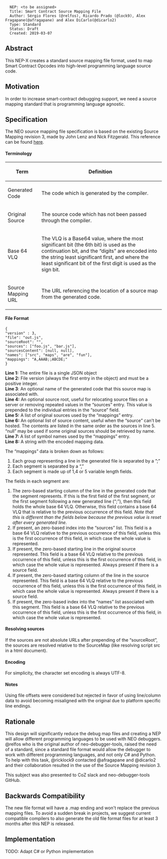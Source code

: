 <pre>
  NEP: <to be assigned>
  Title: Smart Contract Source Mapping File
  Author: Sérgio Flores (@relfos), Ricardo Prado (@lock9), Alex  Fragapane(@afragapane) and Alex DiCarlo(@dicarlo2)
  Type: Standard
  Status: Draft
  Created: 2019-03-07
</pre>

==Abstract==

This NEP-X creates a standard source mapping file format, used to map Smart Contract Opcodes into high-level programming language source code.

==Motivation==

In order to increase smart-contract debugging support, we need a source mapping standard that is programming language agnostic.

==Specification==

The NEO source mapping file specification is based on the existing Source Mapping revision 3, made by John Lenz and Nick Fitzgerald.
This reference can be found [https://docs.google.com/document/d/1U1RGAehQwRypUTovF1KRlpiOFze0b-_2gc6fAH0KY0k/preview#heading=h.1ce2c87bpj24 here].

====Terminology====

{|
! Term
! Definition
|-
| Generated Code
| The code which is generated by the compiler.
|-
| Original Source
| The source code which has not been passed through the compiler.
|-
| Base 64 VLQ
| The VLQ is a Base64 value, where the most significant bit (the 6th bit) is used as the continuation bit, and the “digits” are encoded into the string least significant first, and where the least significant bit of the first digit is used as the sign bit.
|-
| Source Mapping URL
| The URL referencing the location of a source map from the generated code.
|}


====File Format====
<pre>
{
"version" : 3,
"file": "out.js",
"sourceRoot": "",
"sources": ["foo.js", "bar.js"],
"sourcesContent": [null, null],
"names": ["src", "maps", "are", "fun"],
"mappings": "A,AAAB;;ABCDE;"
}
</pre>
<b>Line 1:</b> The entire file is a single JSON object
<br/>
<b>Line 2:</b> File version (always the first entry in the object) and must be a positive integer.
<br/>
<b>Line 3</b>: An optional name of the generated code that this source map is associated with.
<br/>
<b>Line 4:</b> An optional source root, useful for relocating source files on a server or removing repeated values in the “sources” entry.  This value is prepended to the individual entries in the “source” field.
<br/>
<b>Line 5:</b> A list of original sources used by the “mappings” entry.
<br/>
<b>Line 6:</b> An optional list of source content, useful when the “source” can’t be hosted. The contents are listed in the same order as the sources in line 5. “null” may be used if some original sources should be retrieved by name.
<br/>
<b>Line 7:</b> A list of symbol names used by the “mappings” entry.
</br>
<b>Line 8:</b> A string with the encoded mapping data.

The “mappings” data is broken down as follows:
#  Each group representing a line in the generated file is separated by a ”;”
#  Each segment is separated by a “,”
#  Each segment is made up of 1,4 or 5 variable length fields.

The fields in each segment are:
# The zero-based starting column of the line in the generated code that the segment represents. If this is the first field of the first segment, or the first segment following a new generated line (“;”), then this field holds the whole base 64 VLQ. Otherwise, this field contains a base 64 VLQ that is relative to the previous occurrence of this field. <i>Note that this is different than the fields below because the previous value is reset after every generated line.</i>
# If present, an zero-based index into the “sources” list. This field is a base 64 VLQ relative to the previous occurrence of this field, unless this is the first occurrence of this field, in which case the whole value is represented.
# If present, the zero-based starting line in the original source represented. This field is a base 64 VLQ relative to the previous occurrence of this field, unless this is the first occurrence of this field, in which case the whole value is represented. Always present if there is a source field.
# If present, the zero-based starting column of the line in the source represented. This field is a base 64 VLQ relative to the previous occurrence of this field, unless this is the first occurrence of this field, in which case the whole value is represented. Always present if there is a source field.
# If present, the zero-based index into the “names” list associated with this segment. This field is a base 64 VLQ relative to the previous occurrence of this field, unless this is the first occurrence of this field, in which case the whole value is represented.

====Resolving sources====

If the sources are not absolute URLs after prepending of the “sourceRoot”, the sources are resolved relative to the SourceMap (like resolving script src in a html document).

====Encoding====

For simplicity, the character set encoding is always UTF-8.

====Notes====

Using file offsets were considered but rejected in favor of using line/column data to avoid becoming misaligned with the original due to platform specific line endings.


==Rationale==

This design will significantly reduce the debug map files and creating a NEP will allow different programming languages to be used with NEO debuggers.
@relfos who is the original author of neo-debugger-tools, raised the need of a standard, since a standard file format would allow the debugger to work with different programming languages, and not only C# and Python. To help with this task, @ricklock9 contacted @afragapane and @dicarlo2 and their collaboration resulted in the use of the Source Mapping revision 3.

This subject was also presented to CoZ slack and neo-debugger-tools GitHub.


==Backwards Compatibility==

The new file format will have a .map ending and won't replace the previous mapping files.
To avoid a sudden break in projects, we suggest current compatible compilers to also generate the old file format files for at least 3 months after this NEP is released.


==Implementation==

TODO: Adapt C# or Python implementation
